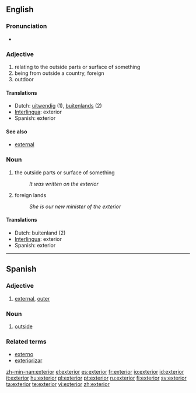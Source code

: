 ==English==

===Pronunciation===
* {{rhymes|ɪəriə(r)}}

===Adjective===
{{en-adj|-|-}}

# relating to the outside parts or surface of something
# being from outside a country, foreign
# outdoor

====Translations====
* Dutch: [[uitwendig]] (1), [[buitenlands]] (2)
* [[Interlingua]]: exterior
* Spanish: exterior

====See also====
* [[external]]

===Noun===
{{en-noun}}

# the outside parts or surface of something
#: ''It was written on the exterior''
# foreign lands
#: ''She is our new minister of the exterior''

====Translations====
* Dutch: buitenland {{n}} (2)
* [[Interlingua]]: exterior
* Spanish: exterior

----

==Spanish==

===Adjective===
{{es-adj|pl=exteriores}}

# [[external]], [[outer]]

===Noun===
{{es-noun-m|pl=exteriores}}

# [[outside]]

===Related terms===
* [[externo]]
* [[exteriorizar]]

[[zh-min-nan:exterior]]
[[el:exterior]]
[[es:exterior]]
[[fr:exterior]]
[[io:exterior]]
[[id:exterior]]
[[it:exterior]]
[[hu:exterior]]
[[pl:exterior]]
[[pt:exterior]]
[[ru:exterior]]
[[fi:exterior]]
[[sv:exterior]]
[[ta:exterior]]
[[te:exterior]]
[[vi:exterior]]
[[zh:exterior]]